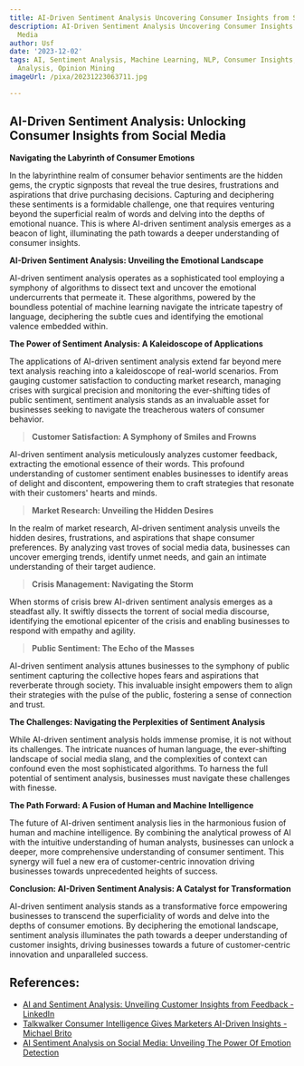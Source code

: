 ```yaml
---
title: AI-Driven Sentiment Analysis Uncovering Consumer Insights from Social Media
description: AI-Driven Sentiment Analysis Uncovering Consumer Insights from Social
  Media
author: Usf
date: '2023-12-02'
tags: AI, Sentiment Analysis, Machine Learning, NLP, Consumer Insights, Social Media
  Analysis, Opinion Mining
imageUrl: /pixa/20231223063711.jpg

---
```

## AI-Driven Sentiment Analysis: Unlocking Consumer Insights from Social Media

**Navigating the Labyrinth of Consumer Emotions**

In the labyrinthine realm of consumer behavior sentiments are the hidden gems, the cryptic signposts that reveal the  true desires, frustrations and aspirations  that drive purchasing decisions. Capturing and deciphering these sentiments is a formidable challenge, one that requires venturing  beyond the superficial realm of words and delving  into the depths of  emotional nuance. This is where AI-driven  sentiment analysis emerges  as a beacon  of light,  illuminating the path towards  a deeper understanding of consumer insights.

**AI-Driven Sentiment Analysis: Unveiling the Emotional Landscape**

AI-driven sentiment analysis operates as a sophisticated tool employing a symphony of algorithms to  dissect text and  uncover the emotional undercurrents  that permeate it. These algorithms, powered by the  boundless  potential of machine learning navigate the intricate tapestry of language, deciphering  the subtle cues and identifying the emotional valence embedded within.

**The Power of Sentiment Analysis: A Kaleidoscope of Applications**

The applications of AI-driven sentiment analysis extend far beyond mere  text analysis reaching into a kaleidoscope of real-world scenarios. From gauging  customer satisfaction to conducting  market  research, managing crises with surgical  precision and monitoring the ever-shifting tides of public sentiment, sentiment analysis stands as an invaluable asset for businesses seeking to navigate the treacherous waters of consumer behavior.

>**Customer Satisfaction: A  Symphony of Smiles and  Frowns**

AI-driven sentiment analysis meticulously analyzes customer  feedback, extracting the emotional essence of their words. This profound understanding of customer sentiment enables  businesses to  identify areas of delight and discontent, empowering  them  to craft strategies that resonate with their customers' hearts and minds.

>**Market Research: Unveiling the Hidden Desires**

In the realm of market research, AI-driven sentiment analysis  unveils the hidden desires, frustrations, and aspirations that shape consumer preferences. By analyzing vast troves of social media data, businesses can uncover emerging trends, identify unmet needs,  and gain an intimate understanding of their target audience.

>**Crisis Management:  Navigating the Storm**

When storms of crisis  brew AI-driven  sentiment analysis emerges as  a steadfast ally. It swiftly dissects the  torrent of  social media discourse, identifying the emotional epicenter of the crisis and enabling businesses to respond with empathy  and agility.

>**Public Sentiment:  The Echo of the Masses**

AI-driven sentiment analysis attunes businesses  to the symphony of public sentiment capturing the collective hopes fears and aspirations that reverberate through society. This invaluable insight empowers them to align  their strategies with the pulse of  the public, fostering a sense of  connection and trust.

**The Challenges: Navigating the  Perplexities of Sentiment Analysis**

While AI-driven  sentiment analysis holds immense promise,  it is not without its challenges. The intricate nuances of human language, the ever-shifting landscape of  social media slang, and the complexities of context can confound even the most sophisticated algorithms. To  harness the full potential of sentiment analysis, businesses  must navigate these challenges with finesse.

**The Path Forward: A Fusion of Human  and  Machine Intelligence**

The future of AI-driven sentiment analysis lies in the harmonious fusion  of human and  machine intelligence. By combining the analytical prowess of AI with the intuitive understanding of human analysts, businesses can unlock a deeper, more comprehensive understanding of consumer sentiment. This synergy will fuel a new era of customer-centric innovation driving businesses towards unprecedented heights of success.

**Conclusion: AI-Driven Sentiment Analysis: A Catalyst for Transformation**

AI-driven  sentiment analysis stands as a transformative force empowering businesses to transcend the superficiality of words and delve  into the depths of consumer emotions. By deciphering  the emotional landscape, sentiment analysis illuminates the path towards a deeper understanding of  customer  insights, driving  businesses towards a future of customer-centric innovation and unparalleled success.

## References:
- [AI and Sentiment Analysis: Unveiling Customer Insights from Feedback - LinkedIn](https://www.linkedin.com/pulse/ai-sentiment-analysis-unveiling-customer-insights-from-monaghan)
- [Talkwalker Consumer Intelligence Gives Marketers AI-Driven Insights - Michael Brito](https://www.britopian.com/data/talkwalker-consumer-intelligence/)
- [AI Sentiment Analysis on Social Media: Unveiling The Power Of Emotion Detection](https://www.aimtechnologies.co/ai-sentiment-analysis-on-social-media-unveiling-the-power-of-emotion-detection/)

